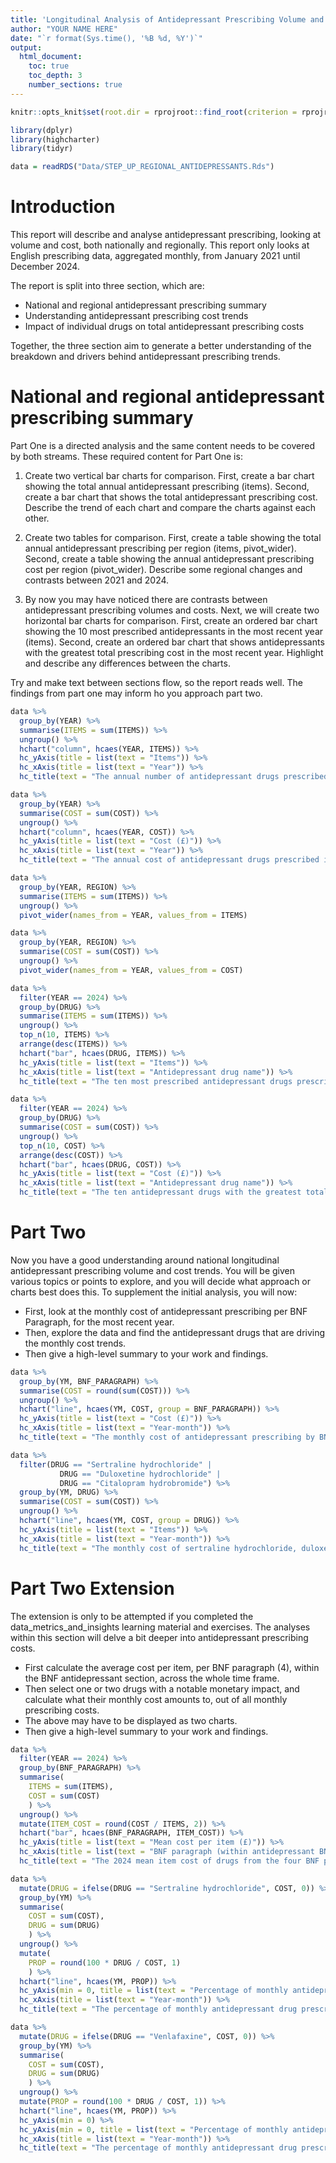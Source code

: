 ```yaml
---
title: 'Longitudinal Analysis of Antidepressant Prescribing Volume and Cost'
author: "YOUR NAME HERE"
date: "`r format(Sys.time(), '%B %d, %Y')`"
output: 
  html_document:
    toc: true 
    toc_depth: 3  
    number_sections: true 
---
```


```r
knitr::opts_knit$set(root.dir = rprojroot::find_root(criterion = rprojroot::is_rstudio_project))
```

```r
library(dplyr)
library(highcharter)
library(tidyr)

data = readRDS("Data/STEP_UP_REGIONAL_ANTIDEPRESSANTS.Rds")
```

# Introduction

This report will describe and analyse antidepressant prescribing, looking at volume and cost, both nationally and regionally. This report only looks at English prescribing data, aggregated monthly, from January 2021 until December 2024. 

The report is split into three section, which are:

- National and regional antidepressant prescribing summary
- Understanding antidepressant prescribing cost trends
- Impact of individual drugs on total antidepressant prescribing costs

Together, the three section aim to generate a better understanding of the breakdown and drivers behind antidepressant prescribing trends. 

# National and regional antidepressant prescribing summary

Part One is a directed analysis and the same content needs to be covered by both streams.
These required content for Part One is: 

1. Create two vertical bar charts for comparison.
   First, create a bar chart showing the total annual antidepressant prescribing  (items).
   Second, create a bar chart that shows the total antidepressant prescribing cost.
   Describe the trend of each chart and compare the charts against each other.
   
2. Create two tables for comparison.
   First, create a table showing the total annual antidepressant prescribing per region (items, pivot_wider).
   Second, create a table showing the annual antidepressant prescribing cost per region (pivot_wider). 
   Describe some regional changes and contrasts between 2021 and 2024.
   
3. By now you may have noticed there are contrasts between antidepressant prescribing volumes and costs.
   Next, we will create two horizontal bar charts for comparison.
   First, create an ordered bar chart showing the 10 most prescribed antidepressants in the most recent year (items).
   Second, create an ordered bar chart that shows antidepressants with the greatest total prescribing cost in the most recent year.
   Highlight and describe any differences between the charts. 
   
Try and make text between sections flow, so the report reads well.
The findings from part one may inform ho you approach part two.

```r
data %>% 
  group_by(YEAR) %>% 
  summarise(ITEMS = sum(ITEMS)) %>% 
  ungroup() %>% 
  hchart("column", hcaes(YEAR, ITEMS)) %>% 
  hc_yAxis(title = list(text = "Items")) %>% 
  hc_xAxis(title = list(text = "Year")) %>% 
  hc_title(text = "The annual number of antidepressant drugs prescribed in England from 2021 to 2024")
```

```r
data %>% 
  group_by(YEAR) %>% 
  summarise(COST = sum(COST)) %>% 
  ungroup() %>% 
  hchart("column", hcaes(YEAR, COST)) %>% 
  hc_yAxis(title = list(text = "Cost (£)")) %>% 
  hc_xAxis(title = list(text = "Year")) %>% 
  hc_title(text = "The annual cost of antidepressant drugs prescribed in England from 2021 to 2024")
```


```r
data %>% 
  group_by(YEAR, REGION) %>% 
  summarise(ITEMS = sum(ITEMS)) %>% 
  ungroup() %>% 
  pivot_wider(names_from = YEAR, values_from = ITEMS) 
```

```r
data %>% 
  group_by(YEAR, REGION) %>% 
  summarise(COST = sum(COST)) %>% 
  ungroup() %>% 
  pivot_wider(names_from = YEAR, values_from = COST) 
```


```r
data %>% 
  filter(YEAR == 2024) %>% 
  group_by(DRUG) %>% 
  summarise(ITEMS = sum(ITEMS)) %>% 
  ungroup() %>% 
  top_n(10, ITEMS) %>%
  arrange(desc(ITEMS)) %>% 
  hchart("bar", hcaes(DRUG, ITEMS)) %>% 
  hc_yAxis(title = list(text = "Items")) %>% 
  hc_xAxis(title = list(text = "Antidepressant drug name")) %>% 
  hc_title(text = "The ten most prescribed antidepressant drugs prescribed in England in 2024")
```

```r
data %>% 
  filter(YEAR == 2024) %>% 
  group_by(DRUG) %>% 
  summarise(COST = sum(COST)) %>% 
  ungroup() %>% 
  top_n(10, COST) %>%
  arrange(desc(COST)) %>% 
  hchart("bar", hcaes(DRUG, COST)) %>% 
  hc_yAxis(title = list(text = "Cost (£)")) %>% 
  hc_xAxis(title = list(text = "Antidepressant drug name")) %>% 
  hc_title(text = "The ten antidepressant drugs with the greatest total prescription cost in England in 2024")
```


# Part Two

Now you have a good understanding around national longitudinal antidepressant prescribing volume and cost trends.
You will be given various topics or points to explore, and you will decide what approach or charts best does this.
To supplement the initial analysis, you will now:

- First, look at the monthly cost of antidepressant prescribing per BNF Paragraph, for the most recent year.
- Then, explore the data and find the antidepressant drugs that are driving the monthly cost trends.
- Then give a high-level summary to your work and findings.

```r
data %>% 
  group_by(YM, BNF_PARAGRAPH) %>% 
  summarise(COST = round(sum(COST))) %>% 
  ungroup() %>% 
  hchart("line", hcaes(YM, COST, group = BNF_PARAGRAPH)) %>% 
  hc_yAxis(title = list(text = "Cost (£)")) %>% 
  hc_xAxis(title = list(text = "Year-month")) %>% 
  hc_title(text = "The monthly cost of antidepressant prescribing by BNF paragraph from January 2021 until December 2024")
```

```r
data %>% 
  filter(DRUG == "Sertraline hydrochloride" | 
           DRUG == "Duloxetine hydrochloride" |
           DRUG == "Citalopram hydrobromide") %>% 
  group_by(YM, DRUG) %>% 
  summarise(COST = sum(COST)) %>% 
  ungroup() %>% 
  hchart("line", hcaes(YM, COST, group = DRUG)) %>% 
  hc_yAxis(title = list(text = "Items")) %>% 
  hc_xAxis(title = list(text = "Year-month")) %>% 
  hc_title(text = "The monthly cost of sertraline hydrochloride, duloxetine hydrochloride and citalopram hydrobromide from January 2021 until December 2024")
```

# Part Two Extension

The extension is only to be attempted if you completed the data_metrics_and_insights learning material and exercises. 
The analyses within this section will delve a bit deeper into antidepressant prescribing costs.

- First calculate the average cost per item, per BNF paragraph (4), within the BNF antidepressant section, across the whole time frame.
- Then select one or two drugs with a notable monetary impact, and calculate what their monthly cost amounts to, out of all monthly prescribing costs.
- The above may have to be displayed as two charts.
- Then give a high-level summary to your work and findings.

```r
data %>% 
  filter(YEAR == 2024) %>% 
  group_by(BNF_PARAGRAPH) %>% 
  summarise(
    ITEMS = sum(ITEMS),
    COST = sum(COST)
    ) %>% 
  ungroup() %>%
  mutate(ITEM_COST = round(COST / ITEMS, 2)) %>% 
  hchart("bar", hcaes(BNF_PARAGRAPH, ITEM_COST)) %>% 
  hc_yAxis(title = list(text = "Mean cost per item (£)")) %>% 
  hc_xAxis(title = list(text = "BNF paragraph (within antidepressant BNF section)")) %>% 
  hc_title(text = "The 2024 mean item cost of drugs from the four BNF paragraphs within the antidepressant drugs BNF section")
```





```r
data %>% 
  mutate(DRUG = ifelse(DRUG == "Sertraline hydrochloride", COST, 0)) %>% 
  group_by(YM) %>% 
  summarise(
    COST = sum(COST),
    DRUG = sum(DRUG)
    ) %>% 
  ungroup() %>% 
  mutate(
    PROP = round(100 * DRUG / COST, 1)
    ) %>% 
  hchart("line", hcaes(YM, PROP)) %>% 
  hc_yAxis(min = 0, title = list(text = "Percentage of monthly antidepressant drug prescribing cost (%)")) %>% 
  hc_xAxis(title = list(text = "Year-month")) %>% 
  hc_title(text = "The percentage of monthly antidepressant drug prescribing costs from sertraline hydlochloride, from January 2021 until Decemeber 2024")
```


```r
data %>% 
  mutate(DRUG = ifelse(DRUG == "Venlafaxine", COST, 0)) %>% 
  group_by(YM) %>% 
  summarise(
    COST = sum(COST),
    DRUG = sum(DRUG)
    ) %>% 
  ungroup() %>% 
  mutate(PROP = round(100 * DRUG / COST, 1)) %>% 
  hchart("line", hcaes(YM, PROP)) %>% 
  hc_yAxis(min = 0) %>% 
  hc_yAxis(min = 0, title = list(text = "Percentage of monthly antidepressant drug prescribing cost (%)")) %>% 
  hc_xAxis(title = list(text = "Year-month")) %>% 
  hc_title(text = "The percentage of monthly antidepressant drug prescribing costs from venlafaxine, from January 2021 until Decemeber 2024")
```

